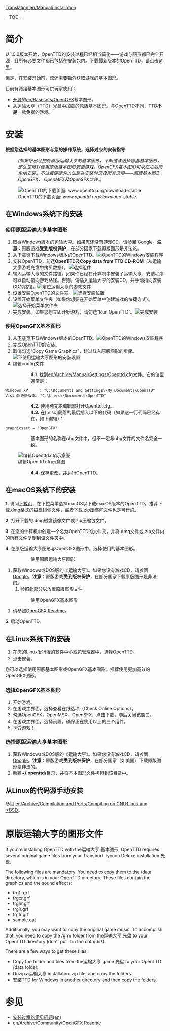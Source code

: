[[Translation:en/Manual/Installation]]

{{en/Translation|origin=en/Manual/Installation
|from=en
|to=zh
|Percentage=60
}}

{{zh/Manual/目录}}
__TOC__

=简介=
从1.0.0版本开始，OpenTTD的安装过程已经相当简化——游戏与图形都已完全开源，且所有必要文件都已包括在安装包内。下载最新版本的OpenTTD，请[http://www.openttd.org/download-stable 点击这里]。

但是，在安装开始前，您还需要额外获取游戏的[[en/Archive/Community/Base graphics|基本图形]]。

目前有两组基本图形可供玩家使用：
* [http://zh.wikipedia.org/wiki/开放源代码 开源]的[[en/Basesets/OpenGFX]]基本图形。
* 从[http://en.wikipedia.org/wiki/Transport_Tycoon 运输大亨]（TTD）光盘中加载的原版基本图形。与OpenTTD不同，TTD'''不是'''一款免费的游戏。

= 安装 =
'''根据您选择的基本图形与您的操作系统，选择对应的安装指导'''
:<p style="font-size: 90%">''(如果您已经拥有原版运输大亨的基本图形，不知道该选择哪套基本图形，那么您可以使用原版基本图形安装游戏。OpenGFX基本图形可以在之后简单地安装。不过最便捷的方法是在安装时选择所有选项——原版基本图形、OpenGFX、 OpenMFX及OpenSFX文件。)''</p>

[[File:en/Manual/Installation 1a.png|frame|center|OpenTTD的下载页面: ''www.openttd.org/download-stable'']]

== 在Windows系统下的安装 ==

=== 使用原版运输大亨基本图形 ===

# 取得Windows版本的运输大亨。如果您还没有游戏CD，请参阅 [http://www.google.com/search?q=transport+tycoon+deluxe Google]。'''注意'''：原版游戏'''受到版权保护'''，在部分国家下载原版图形是非法的。
# 从[http://www.openttd.org/download-stable 下载页]下载Windows版本的OpenTTD。[[File:en/Manual/Installation 1b.png|frame|center|OpenTTD的Windows安装程序]]
# 安装OpenTTD。勾选'''OpenTTD'''及'''Copy data from TTD CD-ROM'''（从运输大亨游戏光盘中拷贝数据）。[[File:en/Manual/Installation 2.png|frame|center|选择组件]]
# 输入运输大亨的文件路径。如果你已经在计算机中安装了运输大亨，安装程序可以自动指向游戏路径。否则，请插入运输大亨的安装CD，并手动指向安装CD的路径。[[File:en/Manual/Installation 3.png|frame|center|定位运输大亨的游戏文件]]
# 设置安装OpenTTD的文件夹。[[File:en/Manual/Installation 4.png|frame|center|选择安装位置]]
# 设置开始菜单文件夹（如果你想要在开始菜单中创建游戏的快捷方式）。[[File:en/Manual/Installation 5.png|frame|center|选择开始菜单文件夹]]
# 完成安装。如果您想立即开始游戏，请勾选“Run OpenTTD”。[[File:en/Manual/Installation 6.png|frame|center|完成安装]]

=== 使用OpenGFX基本图形 ===
# 从[http://www.openttd.org/download-stable 下载页]下载Windows版本的OpenTTD。[[File:en/Manual/Installation 1b.png|frame|center|OpenTTD的Windows安装程序]]
# 完成OpenTTD的安装。
# 取消勾选“Copy Game Graphics”，跳过载入原版图形的步骤。[[File:en/Manual/Installation 2 gfx.png|frame|center|不使用运输大亨图形的安装设置]]
# 编辑config文件
::'''4.1.''' 找到[[en/Archive/Manual/Settings/Openttd.cfg]]文件。它的位置通常是：
 Windows XP     : "C:\Documents and Settings\<username>\My Documents\OpenTTD"
 Vista及更新版本: "C:\Users\<username>\Documents\OpenTTD"
::'''4.2.''' 使用纯文本编辑器打开Openttd.cfg。
::'''4.3.''' 在[misc]段落的最后插入以下的代码（如果这一行代码已经存在，如下编辑）：
 graphicsset = "OpenGFX"
::基本图形的名称在obg文件中，但不一定与obg文件的文件名完全一致。
[[File:en/Manual/Installation 9 grx manual configuration cfg.png|frame|center|编辑Openttd.cfg示意图]]
::'''4.4.''' 保存更改，并运行OpenTTD。

== 在macOS系统下的安装 ==

'''1.''' 访问[http://www.openttd.org/download-stable 下载页]，在下拉菜单选择macOS以下载macOS版本的OpenTTD。推荐下载.dmg格式的磁盘镜像文件，或者下载.zip压缩包文件也是可行的。

'''2.''' 打开下载的.dmg磁盘镜像文件或.zip压缩包文件。

'''3.''' 在您的计算机中创建一个名为OpenTTD的文件夹，并将.dmg文件或.zip文件内的所有文件复制到该文件夹中。

'''4.''' 在原版运输大亨图形与OpenGFX图形中，选择使用的基本图形。
::使用原版运输大亨图形
# 获取Windows或DOS版的《运输大亨》。如果您没有游戏CD，请参阅[http://www.google.com/search?q=transport+tycoon+deluxe Google]。'''注意'''：原版游戏'''受到版权保护'''，在部分国家下载原版图形是非法的。
## 参照[[#files-from-ttd|此部分]]以放置原版图形文件。
::使用OpenGFX基本图形
# 请参照[[en/Archive/Community/OpenGFX Readme#manually-installing-opengfx|OpenGFX Readme]]。

'''5.''' 启动OpenTTD.

== 在Linux系统下的安装 ==

# 在您的Linux发行版的软件中心或包管理器中，选择OpenTTD。
# 点击安装。

您可以选择使用原版基本图形或OpenGFX基本图形。推荐使用更加高效的OpenGFX图形。

=== 选择OpenGFX基本图形 ===

# 开始游戏。
# 在游戏主界面，选择查看在线选项（Check Online Options）。
# 勾选OpenGFX，OpenMSX，OpenSFX，点击下载，随后关闭该窗口。
# 在游戏主界面，选择设置，确保正在使用以上的三个组件。
# 享受游戏！

=== 选择原版运输大亨基本图形 ===
# 获取Windows或DOS版的《运输大亨》。如果您没有游戏CD，请参阅[http://www.google.com/search?q=transport+tycoon+deluxe Google]。'''注意'''：原版游戏'''受到版权保护'''，在部分国家（如美国）下载原版图形是非法的。
# 新建'''~/.openttd/'''目录，并将基本图形文件拷贝到该目录中。

== 从Linux的代码源手动安装 ==
参见 [[en/Archive/Compilation and Ports/Compiling on GNU∕Linux and 🟉BSD]]。

= 原版运输大亨的图形文件 =
If you're installing OpenTTD with the运输大亨 基本图形, OpenTTD requires several original game files from your Transport Tycoon Deluxe installation 光盘.

The following files are mandatory. You need to copy them to the /data directory, which is in your OpenTTD directory. These files contain the graphics and the sound effects:
* trg1r.grf
* trgcr.grf
* trghr.grf
* trgir.grf
* trgtr.grf
* sample.cat

Additionally, you may want to copy the original game music. To accomplish that, you need to copy the /gm/ folder from the运输大亨 光盘 to your OpenTTD directory (don't put it in the data/dir!).

There are a few ways to get these files:
* Copy the folder and files from the运输大亨 game 光盘 to your OpenTTD /data folder.
* Unzip a运输大亨 installation zip file, and copy the folders.
* 安装TTD for Windows in another directory and then copy the folders.

= 参见 =
* [[en/Archive/Manual/Installation FAQ|安装过程的常见问题(en)]] 
* [[en/Archive/Community/OpenGFX Readme]]
